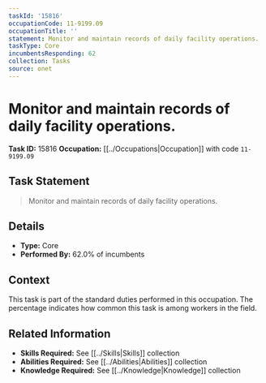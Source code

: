 ```yaml
---
taskId: '15816'
occupationCode: 11-9199.09
occupationTitle: ''
statement: Monitor and maintain records of daily facility operations.
taskType: Core
incumbentsResponding: 62
collection: Tasks
source: onet
---
```

# Monitor and maintain records of daily facility operations.

**Task ID:** 15816
**Occupation:** [[../Occupations|Occupation]] with code `11-9199.09`

## Task Statement

> Monitor and maintain records of daily facility operations.

## Details

- **Type:** Core
- **Performed By:** 62.0% of incumbents

## Context

This task is part of the standard duties performed in this occupation. The percentage indicates how common this task is among workers in the field.

## Related Information

- **Skills Required:** See [[../Skills|Skills]] collection
- **Abilities Required:** See [[../Abilities|Abilities]] collection
- **Knowledge Required:** See [[../Knowledge|Knowledge]] collection
